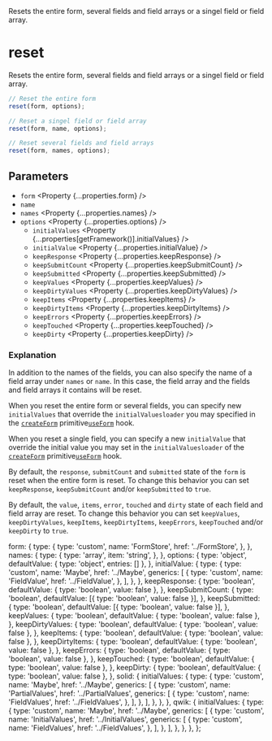
<Title>reset</Title>
<Description>
  Resets the entire form, several fields and field arrays or a singel field or
  field array.
</Description>

# reset

Resets the entire form, several fields and field arrays or a singel field or field array.

```ts
// Reset the entire form
reset(form, options);

// Reset a singel field or field array
reset(form, name, options);

// Reset several fields and field arrays
reset(form, names, options);
```

## Parameters

- `form` <Property {...properties.form} />
- `name` <Property type="string" />
- `names` <Property {...properties.names} />
- `options` <Property {...properties.options} />
  - `initialValues` <Property {...properties[getFramework()].initialValues} />
  - `initialValue` <Property {...properties.initialValue} />
  - `keepResponse` <Property {...properties.keepResponse} />
  - `keepSubmitCount` <Property {...properties.keepSubmitCount} />
  - `keepSubmitted` <Property {...properties.keepSubmitted} />
  - `keepValues` <Property {...properties.keepValues} />
  - `keepDirtyValues` <Property {...properties.keepDirtyValues} />
  - `keepItems` <Property {...properties.keepItems} />
  - `keepDirtyItems` <Property {...properties.keepDirtyItems} />
  - `keepErrors` <Property {...properties.keepErrors} />
  - `keepTouched` <Property {...properties.keepTouched} />
  - `keepDirty` <Property {...properties.keepDirty} />

### Explanation

In addition to the names of the fields, you can also specify the name of a field array under `names` or `name`. In this case, the field array and the fields and field arrays it contains will be reset.

When you reset the entire form or several fields, you can specify new `initialValues` that override the <Solid>`initialValues`</Solid><Qwik>`loader`</Qwik> you <Solid>may</Solid> specified in the <Solid><A href="../createForm">`createForm`</A> primitive</Solid><Qwik><A href="../useForm">`useForm`</A> hook</Qwik>.

When you reset a single field, you can specify a new `initialValue` that override the initial value you <Solid>may</Solid> set in the <Solid>`initialValues`</Solid><Qwik>`loader`</Qwik> of the <Solid><A href="../createForm">`createForm`</A> primitive</Solid><Qwik><A href="../useForm">`useForm`</A> hook</Qwik>.

By default, the `response`, `submitCount` and `submitted` state of the `form` is reset when the entire form is reset. To change this behavior you can set `keepResponse`, `keepSubmitCount` and/or `keepSubmitted` to `true`.

By default, the `value`, `items`, `error`, `touched` and `dirty` state of each field and field array are reset. To change this behavior you can set `keepValues`, `keepDirtyValues`, `keepItems`, `keepDirtyItems`, `keepErrors`, `keepTouched` and/or `keepDirty` to `true`.

  form: {
    type: {
      type: 'custom',
      name: 'FormStore',
      href: '../FormStore',
    },
  },
  names: {
    type: {
      type: 'array',
      item: 'string',
    },
  },
  options: {
    type: 'object',
    defaultValue: { type: 'object', entries: [] },
  },
  initialValue: {
    type: {
      type: 'custom',
      name: 'Maybe',
      href: '../Maybe',
      generics: [
        {
          type: 'custom',
          name: 'FieldValue',
          href: '../FieldValue',
        },
      ],
    },
  },
  keepResponse: {
    type: 'boolean',
    defaultValue: { type: 'boolean', value: false },
  },
  keepSubmitCount: {
    type: 'boolean',
    defaultValue: [{ type: 'boolean', value: false }],
  },
  keepSubmitted: {
    type: 'boolean',
    defaultValue: [{ type: 'boolean', value: false }],
  },
  keepValues: {
    type: 'boolean',
    defaultValue: { type: 'boolean', value: false },
  },
  keepDirtyValues: {
    type: 'boolean',
    defaultValue: { type: 'boolean', value: false },
  },
  keepItems: {
    type: 'boolean',
    defaultValue: { type: 'boolean', value: false },
  },
  keepDirtyItems: {
    type: 'boolean',
    defaultValue: { type: 'boolean', value: false },
  },
  keepErrors: {
    type: 'boolean',
    defaultValue: { type: 'boolean', value: false },
  },
  keepTouched: {
    type: 'boolean',
    defaultValue: { type: 'boolean', value: false },
  },
  keepDirty: {
    type: 'boolean',
    defaultValue: { type: 'boolean', value: false },
  },
  solid: {
    initialValues: {
      type: {
        type: 'custom',
        name: 'Maybe',
        href: '../Maybe',
        generics: [
          {
            type: 'custom',
            name: 'PartialValues',
            href: '../PartialValues',
            generics: [
              {
                type: 'custom',
                name: 'FieldValues',
                href: '../FieldValues',
              },
            ],
          },
        ],
      },
    },
  },
  qwik: {
    initialValues: {
      type: {
        type: 'custom',
        name: 'Maybe',
        href: '../Maybe',
        generics: [
          {
            type: 'custom',
            name: 'InitialValues',
            href: '../InitialValues',
            generics: [
              {
                type: 'custom',
                name: 'FieldValues',
                href: '../FieldValues',
              },
            ],
          },
        ],
      },
    },
  },
};
